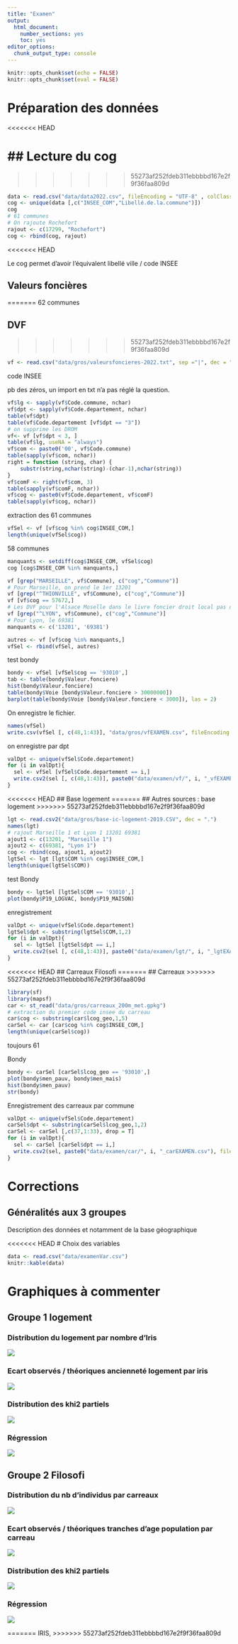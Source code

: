 ```yaml
---
title: "Examen"
output:
  html_document:
    number_sections: yes
    toc: yes
editor_options:
  chunk_output_type: console
---
```


```r
knitr::opts_chunk$set(echo = FALSE)
knitr::opts_chunk$set(eval = FALSE)
```

# Préparation des données
<<<<<<< HEAD

## Lecture du cog
=======
>>>>>>> 55273af252fdeb311ebbbbd167e2f9f36faa809d

```r
data <- read.csv("data/data2022.csv", fileEncoding = "UTF-8" , colClasses = "character") 
cog <- unique(data [,c("INSEE_COM","Libellé.de.la.commune")])
cog
# 61 communes
# On rajoute Rochefort
rajout <- c(17299, "Rochefort")
cog <- rbind(cog, rajout)
```

<<<<<<< HEAD

Le cog permet d'avoir l'équivalent libellé ville / code INSEE


## Valeurs foncières

=======
62 communes

## DVF


>>>>>>> 55273af252fdeb311ebbbbd167e2f9f36faa809d
```r
vf <- read.csv("data/gros/valeursfoncieres-2022.txt", sep ="|", dec = ",")
```

code INSEE

pb des zéros, un import en txt n'a pas réglé la question.


```r
vf$lg <- sapply(vf$Code.commune, nchar)
vf$dpt <- sapply(vf$Code.departement, nchar)
table(vf$dpt)
table(vf$Code.departement [vf$dpt == "3"])
# on supprime les DROM
vf<- vf [vf$dpt < 3, ] 
table(vf$lg, useNA = "always")
vf$com <- paste0('00', vf$Code.commune)
table(sapply(vf$com, nchar))
right = function (string, char) {
    substr(string,nchar(string)-(char-1),nchar(string))
}
vf$comF <- right(vf$com, 3)
table(sapply(vf$comF, nchar))
vf$cog <- paste0(vf$Code.departement, vf$comF)
table(sapply(vf$cog, nchar))
```

extraction des 61 communes


```r
vfSel <- vf [vf$cog %in% cog$INSEE_COM,]
length(unique(vfSel$cog))
```

58 communes

```r
manquants <- setdiff(cog$INSEE_COM, vfSel$cog)
cog [cog$INSEE_COM %in% manquants,]
```

```r
vf [grep("MARSEILLE", vf$Commune), c("cog","Commune")]
# Pour Marseille, on prend le 1er 13201
vf [grep("^THIONVILLE", vf$Commune), c("cog","Commune")]
vf [vf$cog == 57672,]
# Les DVF pour l'Alsace Moselle dans le livre foncier droit local pas d'appli
vf [grep("^LYON", vf$Commune), c("cog","Commune")]
# Pour Lyon, le 69381
manquants <- c('13201', '69381')
```

```r
autres <- vf [vf$cog %in% manquants,]
vfSel <- rbind(vfSel, autres)
```

test bondy

```r
bondy <- vfSel [vfSel$cog == '93010',]
tab <- table(bondy$Valeur.fonciere)
hist(bondy$Valeur.fonciere)
table(bondy$Voie [bondy$Valeur.fonciere > 30000000])
barplot(table(bondy$Voie [bondy$Valeur.fonciere < 3000]), las = 2)
```

On enregistre le fichier.

```r
names(vfSel)
write.csv(vfSel [, c(48,1:43)], "data/gros/vfEXAMEN.csv", fileEncoding = "UTF-8")
```


on enregistre par dpt


```r
valDpt <- unique(vfSel$Code.departement)
for (i in valDpt){
  sel <- vfSel [vfSel$Code.departement == i,]
  write.csv2(sel [, c(48,1:43)], paste0("data/examen/vf/", i, "_vfEXAMEN.csv"), fileEncoding = "UTF-8")
}
```


<<<<<<< HEAD
##  Base logement
=======
## Autres sources :  base logement
>>>>>>> 55273af252fdeb311ebbbbd167e2f9f36faa809d


```r
lgt <- read.csv2("data/gros/base-ic-logement-2019.CSV", dec = ".")
names(lgt)
# rajout Marseille 1 et Lyon 1 13201 69381
ajout1 <- c(13201, "Marseille 1")
ajout2 <- c(69381, "Lyon 1")
cog <- rbind(cog, ajout1, ajout2)
lgtSel <- lgt [lgt$COM %in% cog$INSEE_COM,]
length(unique(lgtSel$COM))
```


test Bondy


```r
bondy <- lgtSel [lgtSel$COM == '93010',]
plot(bondy$P19_LOGVAC, bondy$P19_MAISON)
```


enregistrement

```r
valDpt <- unique(vfSel$Code.departement)
lgtSel$dpt <- substring(lgtSel$COM,1,2)
for (i in valDpt){
  sel <- lgtSel [lgtSel$dpt == i,]
  write.csv2(sel [, c(48,1:43)], paste0("data/examen/lgt/", i, "_lgtEXAMEN.csv"), fileEncoding = "UTF-8")
}
```

<<<<<<< HEAD
## Carreaux Filosofi
=======
## Carreaux
>>>>>>> 55273af252fdeb311ebbbbd167e2f9f36faa809d


```r
library(sf)
library(mapsf)
car <- st_read("data/gros/carreaux_200m_met.gpkg")
# extraction du premier code insee du carreau
car$cog <- substring(car$lcog_geo,1,5)
carSel <- car [car$cog %in% cog$INSEE_COM,]
length(unique(carSel$cog))
```

toujours 61


Bondy


```r
bondy <- carSel [carSel$lcog_geo == '93010',]
plot(bondy$men_pauv, bondy$men_mais)
hist(bondy$men_pauv)
str(bondy)
```

Enregistrement des carreaux par commune

```r
valDpt <- unique(vfSel$Code.departement)
carSel$dpt <- substring(carSel$lcog_geo,1,2)
carSel <- carSel [,c(37,1:33), drop = T]
for (i in valDpt){
  sel <- carSel [carSel$dpt == i,]
  write.csv2(sel, paste0("data/examen/car/", i, "_carEXAMEN.csv"), fileEncoding = "UTF-8")
}
```


# Corrections

## Généralités aux 3 groupes

Description des données et notamment de la base géographique

<<<<<<< HEAD
# Choix des variables

```r
data <- read.csv("data/examenVar.csv")
knitr::kable(data)
```


# Graphiques à commenter


## Groupe 1 logement

### Distribution du logement par nombre d'Iris

![](img/distribLogement.png)

### Ecart observés / théoriques ancienneté logement par iris

![](img/ecartLogement.png)

### Distribution des khi2 partiels

![](img/khi2Logement.png)

### Régression

![](img/regressionLgt.png)


## Groupe 2 Filosofi


### Distribution du nb d'individus par carreaux

![](img/distribCar.png)

### Ecart observés / théoriques tranches d'age population par carreau


![](img/ecartCar.png)


### Distribution des khi2 partiels


![](img/khi2Car.png)

### Régression

![](img/regressionCar.png)




=======
IRIS, 
>>>>>>> 55273af252fdeb311ebbbbd167e2f9f36faa809d
